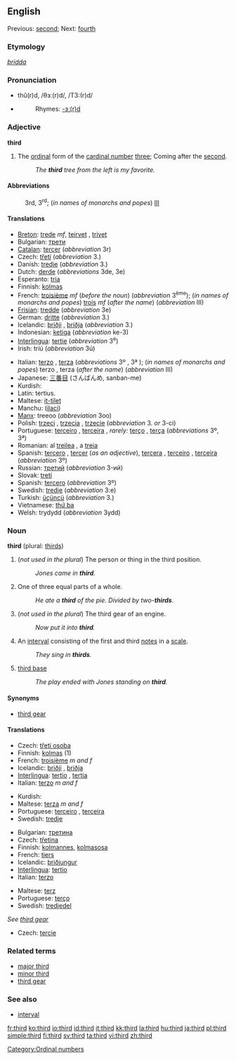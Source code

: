 {{wikipedia|dab=third}}
==English==
Previous: [[second]]; Next: [[fourth]]

===Etymology===
{{OE.}} ''[[þridda]]''

===Pronunciation===
*thû(r)d, /θɜː(r)d/, /T3:(r)d/
*{{audio|en-us-third.ogg|Audio (US)}}
*:Rhymes: [[Rhymes:English:-ɜː(r)d|-ɜː(r)d]]

===Adjective===
'''third'''

# The [[ordinal number|ordinal]] form of the [[cardinal number]] [[three]]; Coming after the [[second]].
#: ''The '''third''' tree from the left is my favorite.''

====Abbreviations====
:3rd, 3<sup>rd</sup>; (''in names of monarchs and popes'') [[III]]

====Translations====
{{trans-top|the ordinal form of the cardinal number three}}
*[[Breton]]: [[trede]] ''mf'', [[teirvet]] {{f}}, [[trivet]] {{m}}
*Bulgarian: [[трети]] {{m}}
*[[Catalan]]: [[tercer]] (''abbreviation'' 3r)
*Czech: [[třetí]] (''abbreviation'' 3.)
*Danish: [[tredje]] (''abbreviation'' 3.)
*Dutch: [[derde]] (''abbreviations'' 3de, 3e)
*Esperanto: [[tria]]
*Finnish: [[kolmas]]
*French: [[troisième]] ''mf'' (''before the noun'') (''abbreviation'' 3<sup>ème</sup>); (''in names of monarchs and popes'') [[trois]] ''mf'' (''after the name'') (''abbreviation'' III)
*[[Frisian]]: [[tredde]] (''abbreviation'' 3e)
*German: [[dritte]] (''abbreviation'' 3.)
*Icelandic: [[þriðji]] {{m}}, [[þriðja]] {{f}} {{n}} (''abbreviation'' 3.)
*Indonesian: [[ketiga]] (''abbreviation'' ke-3)
*[[Interlingua]]: [[tertie]] (''abbreviation'' 3<sup>e</sup>)
*Irish: tríú (''abbreviation'' 3ú)
{{trans-mid}}
*Italian: [[terzo]] {{m}}, [[terza]] {{f}} (''abbreviations'' 3º {{m}}, 3ª {{f}}); (''in names of monarchs and popes'') terzo {{m}}, terza {{f}} (''after the name'') (''abbreviation'' III)
*Japanese: [[三番目]] (さんばんめ, sanban-me)
*Kurdish: {{KUchar|[[سێیه‌م]]}}
*Latin: tertius.
*Maltese: [[it-tilet]]
*Manchu: ([[ilaci]])
*[[Manx]]: treeoo (''abbreviation'' 3oo)
*Polish: [[trzeci]] {{m}}, [[trzecia]] {{f}}, [[trzecie]] {{n}} (''abbreviation'' 3. ''or'' 3-ci)
*Portuguese: [[terceiro]] {{m}}, [[terceira]] {{f}}, ''rarely:'' [[terço]] {{m}}, [[terça]] {{f}} (''abbreviations'' 3º, 3ª)
*Romanian: al [[treilea]] {{m}}, a [[treia]] {{f}}
*Spanish: [[tercero]] {{m}}, [[tercer]] {{m}} (''as an adjective''), [[tercera]] {{f}}, [[terceiro]] {{m}}, [[terceira]] {{f}} (''abbreviation'' 3º)
*Russian: [[третий]] (''abbreviation'' 3-ий)
*Slovak: [[tretí]]
*Spanish: [[tercero]] (''abbreviation'' 3º)
*Swedish: [[tredje]] (''abbreviation'' 3:e)
*Turkish: [[üçüncü]] (''abbreviation'' 3.)
*Vietnamese: [[thứ ba]]
*Welsh: trydydd (''abbreviation'' 3ydd)
{{trans-bottom}}

===Noun===
'''third''' (plural: [[thirds]])

# (''not used in the plural'') The person or thing in the third position.
#: ''Jones came in '''third'''.''
# One of three equal parts of a whole.
#: ''He ate a '''third''' of the pie. Divided by two-'''thirds'''''.
# (''not used in the plural'') The third gear of an engine.
#: ''Now put it into '''third'''.''
# {{music}} An [[interval]] consisting of the first and third [[notes]] in a [[scale]].
#:''They sing in '''thirds'''.''
# {{baseball}} [[third base]]
#: ''The play ended with Jones standing on '''third'''.''

====Synonyms====
*{{i-c|gear}} [[third gear]]

====Translations====

{{trans-top|person or thing in the third position}}
*Czech: [[třetí osoba]] {{f}}
*Finnish: [[kolmas]] (1)
*French: [[troisième]] ''m and f''
*Icelandic: [[þriðji]] {{m}}, [[þriðja]] {{nf}}
*[[Interlingua]]: [[tertio]] {{m}}, [[tertia]] {{f}}
*Italian: [[terzo]] ''m and f''
{{trans-mid}}
*Kurdish: {{KUchar|[[سێیه‌م]]}}
*Maltese: [[terza]] ''m and f''
*Portuguese: [[terceiro]] {{m}}, [[terceira]] {{f}}
*Swedish: [[tredje]]
{{trans-bottom}}

{{trans-top|one of three equal parts of a whole}}
*Bulgarian: [[третина]] {{f}}
*Czech: [[třetina]] {{f}}
*Finnish: [[kolmannes]], [[kolmasosa]]
*French: [[tiers#French|tiers]] {{m}}
*Icelandic: [[þriðjungur]] {{m}}
*[[Interlingua]]: [[tertio]]
*Italian: [[terzo]] {{m}}
{{trans-mid}}
*Maltese: [[terz]]
*Portuguese: [[terço]] {{m}}
*Swedish: [[tredjedel]]
{{trans-bottom}}

{{trans-top|third gear}}
''See [[third gear]]''
{{trans-bottom}}

{{trans-top|interval}}
*Czech: [[tercie]] {{f}}
{{trans-mid}}
{{trans-bottom}}

===Related terms===
*[[major third]]
*[[minor third]]
*[[third gear]]
{{wikipedia|Third person}}

===See also===
*[[interval]]

[[Category:Ordinal numbers]]

[[fr:third]]
[[ko:third]]
[[io:third]]
[[id:third]]
[[it:third]]
[[kk:third]]
[[la:third]]
[[hu:third]]
[[ja:third]]
[[pl:third]]
[[simple:third]]
[[fi:third]]
[[sv:third]]
[[ta:third]]
[[vi:third]]
[[zh:third]]